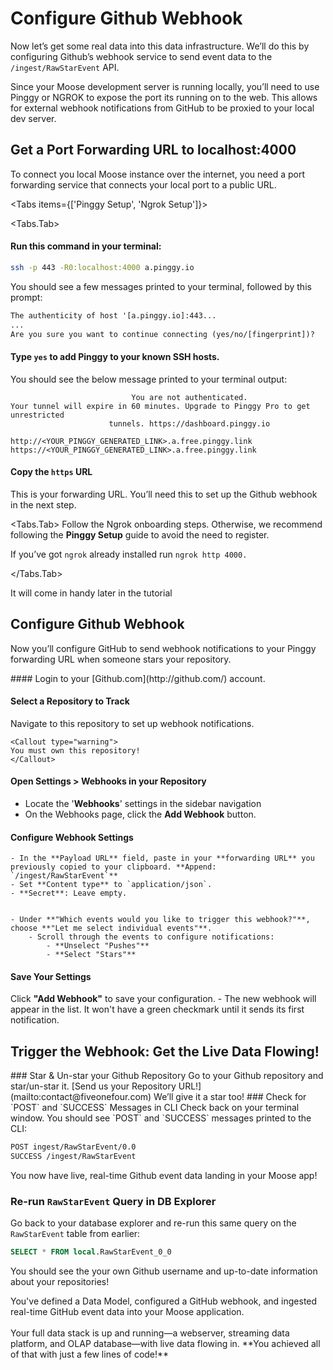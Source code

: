 
# Configure Github Webhook

Now let’s get some real data into this data infrastructure. We’ll do this by configuring Github’s webhook service to send event data to the `/ingest/RawStarEvent` API.

<Callout type="warning">
  Since your Moose development server is running locally, you’ll need to use
  Pinggy or NGROK to expose the port its running on to the web. This allows for
  external webhook notifications from GitHub to be proxied to your local dev
  server.
</Callout>

## Get a Port Forwarding URL to localhost:4000

To connect you local Moose instance over the internet, you need a port forwarding service that connects your local port to a public URL.

<Tabs items={['Pinggy Setup', 'Ngrok Setup']}>

<Tabs.Tab>
<Steps>
#### Run this command in your terminal:
```bash copy
ssh -p 443 -R0:localhost:4000 a.pinggy.io
```
You should see a few messages printed to your terminal, followed by this prompt: 
```txt {3}
The authenticity of host '[a.pinggy.io]:443...
...
Are you sure you want to continue connecting (yes/no/[fingerprint])?
```
#### Type `yes` to add Pinggy to your known SSH hosts.
    
You should see the below message printed to your terminal output: 
    
```text {6}
                           You are not authenticated.
Your tunnel will expire in 60 minutes. Upgrade to Pinggy Pro to get unrestricted
                      tunnels. https://dashboard.pinggy.io

http://<YOUR_PINGGY_GENERATED_LINK>.a.free.pinggy.link
https://<YOUR_PINGGY_GENERATED_LINK>.a.free.pinggy.link

````
#### Copy the `https` URL
This is your forwarding URL. You’ll need this to set up the Github webhook in the next step.

</Steps>
</Tabs.Tab>

<Tabs.Tab>
<Callout type="warning" title="Prerequisites: Download Ngrok and Complete Sign-Up">
Follow the Ngrok onboarding steps. Otherwise, we recommend following the **Pinggy Setup** guide to avoid the need to register.
</Callout>

If you’ve got `ngrok` already installed run `ngrok http 4000.`

</Tabs.Tab>


<Callout type="warning" title="Save Your Forwarding URL">
It will come in handy later in the tutorial
</Callout>

</Tabs>

## Configure Github Webhook

Now you’ll configure GitHub to send webhook notifications to your Pinggy forwarding URL when someone stars your repository.

<Steps>
#### Login to your [Github.com](http://github.com/) account.

#### Select a Repository to Track
Navigate to this repository to set up webhook notifications.

    <Callout type="warning">
    You must own this repository!
    </Callout>

#### Open Settings > Webhooks in your Repository
- Locate the '**Webhooks**' settings in the sidebar navigation
- On the Webhooks page, click the **Add Webhook** button.


#### Configure Webhook Settings
    - In the **Payload URL** field, paste in your **forwarding URL** you previously copied to your clipboard. **Append: `/ingest/RawStarEvent`**
    - Set **Content type** to `application/json`.
    - **Secret**: Leave empty.


    - Under **"Which events would you like to trigger this webhook?"**, choose **"Let me select individual events"**.
        - Scroll through the events to configure notifications:
            - **Unselect "Pushes"**
            - **Select "Stars"**


#### Save Your Settings
Click **"Add Webhook"** to save your configuration.
    - The new webhook will appear in the list. It won't have a green checkmark until it sends its first notification.
</Steps>

## Trigger the Webhook: Get the Live Data Flowing!

<Steps>
### Star & Un-star your Github Repository
Go to your Github repository and star/un-star it.
<Callout type="success">
[Send us your Repository URL!](mailto:contact@fiveonefour.com)
We’ll give it a star too!
</Callout>
### Check for `POST` and `SUCCESS` Messages in CLI
Check back on your terminal window. You should see `POST` and `SUCCESS` messages printed to the CLI:

```txt
POST ingest/RawStarEvent/0.0
SUCCESS /ingest/RawStarEvent
```

<Callout type="success">
You now have live, real-time Github event data landing in your Moose app!
</Callout>

### Re-run `RawStarEvent` Query in DB Explorer
Go back to your database explorer and re-run this same query on the `RawStarEvent` table from earlier:

```sql filename="Your DB Explorer" copy
SELECT * FROM local.RawStarEvent_0_0
```

You should see the your own Github username and up-to-date information about your repositories!

</Steps>


<Callout type="success" title="Celebrate your Progress!">
You've defined a Data Model, configured a GitHub webhook, and ingested real-time GitHub event data into your Moose application.
<br/><br/>
Your full data stack is up and running—a webserver, streaming data platform, and OLAP database—with live data flowing in. **You achieved all of that with just a few lines of code!**

</Callout>

````
